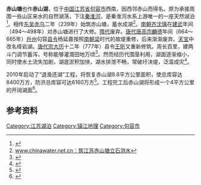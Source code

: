 {{coord|31|50|21|N|119|05|05|E|region:CN_type:lake|display=title}}
'''赤山塘'''也作'''赤山湖'''，位于[[中国|中国]][[江苏省|江苏省]][[句容市|句容市]]西南，因西邻赤山而得名。原为承接周围一些山区来水的自然湖荡，下注[[秦淮河|秦淮河]]，是秦淮河水系上游唯一的一座天然湖泊<ref name="multiple">{{cite web | language = zh-cn | publisher = 镇江日报 | title = 赤山湖：退渔还湖还出“句容绿肾” | url = http://www.jsw.com.cn/site3/zjrb/html/2010-06/02/content_1478511.htm | date = 2010-06-02 | accessdate = 2011-10-05 | deadurl = yes | archiveurl = https://web.archive.org/web/20160304083034/http://www.jsw.com.cn/site3/zjrb/html/2010-06/02/content_1478511.htm | archivedate = 2016-03-04 }}</ref>。相传[[孫吳|东吴]][[赤乌|赤乌]]二年（239年）始筑赤山塘，蓄水成湖<ref>[http://www.chinawater.net.cn/guojihezuo/CWSArticle_View.asp?CWSNewsID=14054 www.chinawater.net.cn：筑江苏赤山塘立石测水 ]</ref>。[[南朝齐|南朝齐]][[沈瑀|沈瑀]]在[[建武_(南齐)|建武]]年间（494～498年）对赤山塘进行了大修。[[隋代|隋代]]废弃。[[唐代|唐代]][[唐高宗|唐高宗]][[麟德|麟德]]年间（664～665年）[[升州|升州]]句容[[县令|县令]]杨延嘉按照[[南朝梁|南朝梁]]时代的故堤重修，后来渐渐废弃。[[天宝|天宝]]中改名绛岩湖。[[唐代宗|唐代宗]][[大历|大历]]十二年（777年）县令[[王昕|王昕]]又重新修筑。周长百里，建两斗门调节蓄泻，号称能够灌溉田地万顷<ref>{{cite book zh |author=辞海编纂委员会 |title=《辞海》  （1999年版） |format=M |edition=1 |location=上海 |publisher=上海辞书出版社 |date=2000 |pages= |id= ISBN 7-5326-0630-9}}</ref>。然而经历代围垦利用，湖面逐渐缩小，同时使水土流失加剧，湖底淤积加快，湖水排泄不畅，常破圩决堤，泛滥成灾<ref>{{Cite web |url=http://szb.zhenjiang.gov.cn/htmA/fangzhi/jr/0703.htm |title=szb.zhenjiang.gov.cn：第三章  赤山湖整治 |access-date=2011-10-05 |archive-url=https://web.archive.org/web/20160305051837/http://szb.zhenjiang.gov.cn/htmA/fangzhi/jr/0703.htm |archive-date=2016-03-05 |dead-url=yes }}</ref>。

2010年启动了“退渔还湖”工程，将恢复赤山湖8.8平方公里面积，使总库容达8400万方，防洪总库容可达6160万方<ref name="multiple">{{cite web | language = zh-cn | publisher = 镇江日报 | title = 赤山湖：退渔还湖还出“句容绿肾” | url = http://www.jsw.com.cn/site3/zjrb/html/2010-06/02/content_1478511.htm | date = 2010-06-02 | accessdate = 2011-10-05 | deadurl = yes | archiveurl = https://web.archive.org/web/20160304083034/http://www.jsw.com.cn/site3/zjrb/html/2010-06/02/content_1478511.htm | archivedate = 2016-03-04 }}</ref>。工程完工后赤山湖将形成一个4平方公里的开阔湖面<ref>{{cite web | language = zh-cn | publisher = 国家林业局| title =江苏省赤山湖复现珍禽中华秋沙鸭 | url =http://www.forestry.gov.cn/portal/main/s/1065/content-469707.html| date = 2011-03-28 | accessdate = 2011-10-05 }}</ref>。
==参考资料==
{{reflist}}

[[Category:江苏湖泊|Category:江苏湖泊]]
[[Category:镇江地理|Category:镇江地理]]
[[Category:句容市|Category:句容市]]